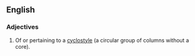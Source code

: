 ==English==

===Adjectives===
{{en-adj}}

# {{architecture}} Of or pertaining to a [[cyclostyle]] (a circular group of columns without a core).